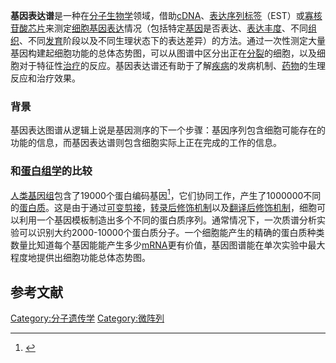 '''基因表达谱'''是一种在[[分子生物学|分子生物学]]领域，借助[[cDNA|cDNA]]、[[表达序列标签|表达序列标签]]（EST）或[[寡核苷酸芯片|寡核苷酸芯片]]来测定[[细胞|细胞]][[基因表达|基因表达]]情况（包括特定[[基因|基因]]是否表达、[[表达丰度|表达丰度]]、不同[[组织|组织]]、不同[[发育|发育]]阶段以及不同生理状态下的表达差异）的方法。通过一次性测定大量基因构建起细胞功能的总体态势图，可以从图谱中区分出正在[[细胞分裂|分裂]]的细胞，以及细胞对于特征性[[治疗|治疗]]的反应。基因表达谱还有助于了解[[疾病|疾病]]的发病机制、[[药物|药物]]的生理反应和治疗效果。

===背景===
基因表达图谱从逻辑上说是基因测序的下一个步骤：基因序列包含细胞可能存在的功能的信息，而基因表达谱则包含细胞实际上正在完成的工作的信息。

===和[[蛋白组学|蛋白组学]]的比较===
[[人类基因组|人类基因组]]包含了19000个蛋白编码基因<ref>{{Cite journal|last=Ezkurdia|first=Iakes|last2=Juan|first2=David|last3=Rodriguez|first3=Jose Manuel|last4=Frankish|first4=Adam|last5=Diekhans|first5=Mark|last6=Harrow|first6=Jennifer|last7=Vazquez|first7=Jesus|last8=Valencia|first8=Alfonso|last9=Tress|first9=Michael L.|date=2014-11-15|title=Multiple evidence strands suggest that there may be as few as 19,000 human protein-coding genes|url=https://www.ncbi.nlm.nih.gov/pubmed/24939910?dopt=Abstract|journal=Human Molecular Genetics|volume=23|issue=22|pages=5866–5878|doi=10.1093/hmg/ddu309|issn=1460-2083|pmc=4204768|pmid=24939910|access-date=2021-01-20|archive-date=2020-04-07|archive-url=https://web.archive.org/web/20200407144341/https://www.ncbi.nlm.nih.gov/pubmed/24939910?dopt=Abstract|dead-url=no}}</ref>，它们协同工作，产生了1000000不同的[[蛋白质|蛋白质]]。这是由于通过[[可变剪接|可变剪接]]，[[转录后修饰机制|转录后修饰机制]]以及[[翻译后修饰机制|翻译后修饰机制]]，细胞可以利用一个基因模板制造出多个不同的蛋白质序列。通常情况下，一次质谱分析实验可以识别大约2000-10000个蛋白质分子。一个细胞能产生的精确的蛋白质种类数量比知道每个基因能能产生多少[[mRNA|mRNA]]更有价值，基因图谱能在单次实验中最大程度地提供出细胞功能总体态势图。

==参考文献==
{{Cite book | author = 朱玉贤、李毅、郑晓峰 | title = 现代分子生物学（第三版） | location =  | publisher = 高等教育出版社 | date =  | pages = 194-195 |ISBN =  | accessdate =  | url =  | language= zh-hans | quote =  }}

{{Cite book | author = 王镜岩、朱圣庚、徐长法 | title = 生物化学教程 | location =  | publisher =  | date =  | pages = 264 |ISBN =  | accessdate =  | url =  | language= zh-hans | quote =  }}

[[Category:分子遗传学|Category:分子遗传学]]
[[Category:微阵列|Category:微阵列]]